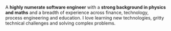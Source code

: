 A **highly numerate software engineer** with a **strong background in physics and maths** and a breadth of experience across finance, technology, process engineering and education. I love learning new technologies, gritty technical challenges and solving complex problems.
